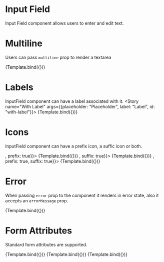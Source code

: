 

<Meta title="InputField" component={InputField} />


# Input Field


Input Field component allows users to enter and edit text.

# Multiline

Users can pass `multiline` prop to render a textarea

<Canvas>
  <Story name="textarea" args={{placeholder: "Placeholder",  label: "Label", id: "textarea", multiline: true}}>
    {Template.bind({})}
  </Story>
</Canvas>

# Labels

InputField component can have a label associated with it.
<Canvas>
  <Story name="With Label" args={{placeholder: "Placeholder",  label: "Label", id: "with-label"}}>
    {Template.bind({})}
  </Story>
</Canvas>

# Icons
InputField component can have a prefix icon, a suffic icon or both.

<Canvas>
  <Story name="Prefix Icon" args={{placeholder: "Placeholder", label: "Prefix Icon", id: "prefix-icon", icon: <Star />, prefix: true}}>
    {Template.bind({})}
  </Story>
  <Story name="Suffix Icon" args={{placeholder: "Placeholder", label: "Suffix Icon", id: "suffix-icon", icon: <Star />, suffix: true}}>
    {Template.bind({})}
  </Story>
  <Story name="Both Icons" args={{placeholder: "Placeholder", label: "Both Icons", id: "both-icons", icon: <Star />, prefix: true, suffix: true}}>
    {Template.bind({})}
  </Story>
</Canvas>

# Error
When passing `error` prop to the component it renders in error state, also it accepts an `errorMessage` prop.

<Canvas>
  <Story name="Error" args={{placeholder: "Placeholder",  label: "Error", id: "error", error: true, errorMessage: "There is an error!"}}>
    {Template.bind({})}
  </Story>
</Canvas>

# Form Attributes

Standard form attributes are supported.

<Canvas>
  <Story name="Required" args={{placeholder: "Placeholder",  label: "Required", id: "required", required: true}}>
    {Template.bind({})}
  </Story>
  <Story name="Disabled" args={{placeholder: "Placeholder",  label: "Disabled", id: "disabled", disabled: true}}>
    {Template.bind({})}
  </Story>
  <Story name="Password" args={{placeholder: "Placeholder",  label: "Password", id: "password", type: "password"}}>
    {Template.bind({})}
  </Story>
</Canvas>

